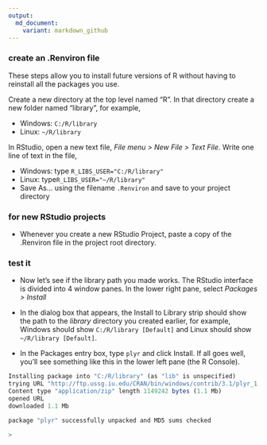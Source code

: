 ```yaml
---
output:
  md_document:
    variant: markdown_github
---
```


### create an .Renviron file 

These steps allow you to install future versions of R without having to reinstall all the packages you use. 

Create a new directory at the top level named "R". In that directory create a new folder named "library", for example,  

- Windows: `C:/R/library` 
- Linux: `~/R/library` 

In RStudio, open a new text file,  *File menu > New File >  Text File*.  Write one line of text in the file, 

- Windows:   type `R_LIBS_USER="C:/R/library"` 
- Linux: type`R_LIBS_USER="~/R/library"` 
- Save As... using the filename `.Renviron` and save to your project directory 


### for new RStudio projects 

- Whenever you create a new RStudio Project, paste a copy of the .Renviron file in the project root directory. 


### test it

- Now let's see if the library path you made works. The RStudio interface is divided into 4 window panes. In the lower right pane, select *Packages > Install* 

- In the dialog box that appears, the Install to Library strip should show the path to the *library* directory you created earlier, for example, Windows should show `C:/R/library [Default]` and Linux should show `~/R/library [Default]`. 

- In the Packages entry box, type `plyr` and click Install. If all goes well, you'll see something like this in the lower left pane (the R Console). 

```r
Installing package into "C:/R/library" (as "lib" is unspecified)
trying URL "http://ftp.ussg.iu.edu/CRAN/bin/windows/contrib/3.1/plyr_1.8.1.zip"
Content type "application/zip" length 1149242 bytes (1.1 Mb)
opened URL
downloaded 1.1 Mb

package "plyr" successfully unpacked and MD5 sums checked

>
```



